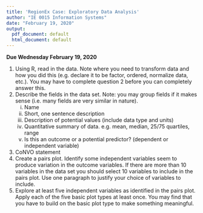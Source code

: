 ```yaml
---
title: 'RegionEx Case: Exploratory Data Analysis'
author: "IE 0015 Information Systems"
date: "February 19, 2020"
output:
  pdf_document: default
  html_document: default
---
```


**Due Wednesday February 19, 2020**

1.  Using R, read in the data.  Note where you need to transform data and how you did this (e.g. declare it to be factor, ordered, normalize data, etc.). You may have to complete question 2 before you can completely answer this.
2.  Describe the fields in the data set. Note: you may group fields if it makes sense (i.e. many fields are very similar in nature).
    i. Name
    ii. Short, one sentence description
    iii. Description of potential values (include data type and units)
    iv. Quantitative summary of data.  e.g. mean, median, 25/75 quartiles, range
    vi. Is this an outcome or a potential predictor? (dependent or independent variable)
3.  CoNVO statement
4.  Create a pairs plot. Identify some independent variables seem to produce variation in the outcome variables.  If there are more than 10 variables in the data set you should select 10 variables to include in the pairs plot. Use one paragraph to justify your choice of variables to include.
5.  Explore at least five independent variables as identified in the pairs plot.  Apply each of the five basic plot types at least once.  You may find that you have to build on the basic plot type to make something meaningful.
